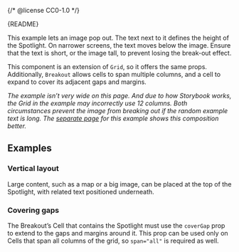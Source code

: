 {/* @license CC0-1.0 */}


<Meta of={BreakoutStories} />

<Markdown>{README}</Markdown>

This example lets an image pop out.
The text next to it defines the height of the Spotlight.
On narrower screens, the text moves below the image.
Ensure that the text is short, or the image tall, to prevent losing the break-out effect.

This component is an extension of `Grid`, so it offers the same props.
Additionally, `Breakout` allows cells to span multiple columns, and a cell to expand to cover its adjacent gaps and margins.

_The example isn’t very wide on this page.
And due to how Storybook works, the Grid in the example may incorrectly use 12 columns.
Both circumstances prevent the image from breaking out if the random example text is long.
The [separate page](?path=/story/components-containers-breakout--default) for this example shows this composition better._

<Primary />

<Controls />

## Examples

### Vertical layout

Large content, such as a map or a big image, can be placed at the top of the Spotlight, with related text positioned underneath.

<Canvas of={BreakoutStories.MediaOnTop} />

### Covering gaps

The Breakout’s Cell that contains the Spotlight must use the `coverGap` prop to extend to the gaps and margins around it.
This prop can be used only on Cells that span all columns of the grid, so `span="all"` is required as well.

<Canvas of={BreakoutStories.CoverGap} />
